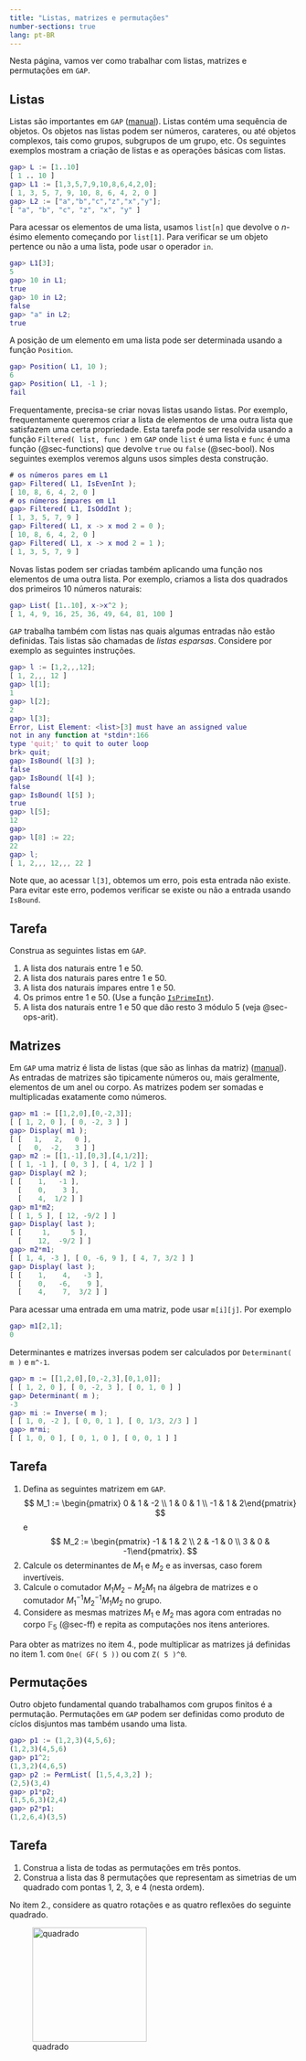 ```yaml
---
title: "Listas, matrizes e permutações"
number-sections: true
lang: pt-BR
---
```


Nesta página, vamos ver como trabalhar com listas, matrizes e permutações em `GAP`.

## Listas {#sec-list}

:::{.subexample}
Listas são importantes em `GAP` ([manual](https://docs.gap-system.org/doc/ref/chap21.html)). Listas contém uma sequência de objetos. Os objetos nas listas podem ser números, carateres, ou até objetos complexos, tais como grupos, subgrupos de um grupo, etc. Os seguintes exemplos mostram a criação de listas e as operações básicas com listas.

```matlab
gap> L := [1..10]
[ 1 .. 10 ]
gap> L1 := [1,3,5,7,9,10,8,6,4,2,0];
[ 1, 3, 5, 7, 9, 10, 8, 6, 4, 2, 0 ]
gap> L2 := ["a","b","c","z","x","y"];
[ "a", "b", "c", "z", "x", "y" ]
```

Para acessar os elementos de uma lista, usamos `list[n]` que devolve o $n$-ésimo elemento começando por `list[1]`. Para verificar se um objeto pertence ou não a uma lista, pode usar o operador `in`.

```matlab
gap> L1[3];
5
gap> 10 in L1;
true
gap> 10 in L2;
false
gap> "a" in L2;
true
```

A posição de um elemento em uma lista pode ser determinada usando a função `Position`.

```matlab
gap> Position( L1, 10 );
6
gap> Position( L1, -1 );
fail
```

Frequentamente, precisa-se criar novas listas usando listas. Por exemplo, frequentamente queremos criar a lista de elementos de uma outra lista que satisfazem uma certa propriedade. Esta tarefa pode ser resolvida usando a função `Filtered( list, func )` em `GAP` onde `list` é uma lista e `func` é uma função (@sec-functions) que devolve `true` ou `false` (@sec-bool). Nos seguintes exemplos veremos alguns usos simples desta construção.

```matlab 
# os números pares em L1
gap> Filtered( L1, IsEvenInt );
[ 10, 8, 6, 4, 2, 0 ]
# os números ímpares em L1
gap> Filtered( L1, IsOddInt );
[ 1, 3, 5, 7, 9 ]
gap> Filtered( L1, x -> x mod 2 = 0 );
[ 10, 8, 6, 4, 2, 0 ]
gap> Filtered( L1, x -> x mod 2 = 1 );
[ 1, 3, 5, 7, 9 ]
```

Novas listas podem ser criadas também aplicando uma função nos elementos de uma outra lista. Por exemplo, criamos a lista dos quadrados dos primeiros 10 números naturais:
```matlab
gap> List( [1..10], x->x^2 );
[ 1, 4, 9, 16, 25, 36, 49, 64, 81, 100 ]
```

`GAP` trabalha também com listas nas quais algumas entradas não estão definidas. Tais listas são chamadas de *listas esparsas*. Considere por exemplo as seguintes instruções.
```matlab
gap> l := [1,2,,,12];
[ 1, 2,,, 12 ]
gap> l[1];
1
gap> l[2];
2
gap> l[3];
Error, List Element: <list>[3] must have an assigned value
not in any function at *stdin*:166
type 'quit;' to quit to outer loop
brk> quit;
gap> IsBound( l[3] );
false
gap> IsBound( l[4] );
false
gap> IsBound( l[5] );
true
gap> l[5];
12
gap> 
gap> l[8] := 22;
22
gap> l;
[ 1, 2,,, 12,,, 22 ]
```
Note que, ao acessar `l[3]`, obtemos um erro, pois esta entrada não existe. Para evitar este erro, podemos verificar se existe ou não a entrada usando `IsBound`.
:::


## Tarefa 
:::{.subproblem}
Construa as seguintes listas em `GAP`.

1. A lista dos naturais entre $1$ e $50$.
2. A lista dos naturais pares entre $1$ e $50$.
3. A lista dos naturais ímpares entre $1$ e $50$.
4. Os primos entre $1$ e $50$. (Use a função [`IsPrimeInt`](https://docs.gap-system.org/doc/ref/chap14.html#X78FDA4437EDCA70C)).
5. A lista dos naturais entre $1$ e $50$ que dão resto $3$ módulo $5$ (veja @sec-ops-arit). 
:::

## Matrizes {#sec-matrix}


:::{.subexample}
Em `GAP` uma matriz é lista de listas (que são as linhas da matriz) ([manual](https://docs.gap-system.org/doc/ref/chap24.html)). As entradas de matrizes são tipicamente números ou, mais geralmente, elementos de um anel ou corpo. As matrizes podem ser somadas e multiplicadas exatamente como números.
```matlab
gap> m1 := [[1,2,0],[0,-2,3]];
[ [ 1, 2, 0 ], [ 0, -2, 3 ] ]
gap> Display( m1 );
[ [   1,   2,   0 ],
  [   0,  -2,   3 ] ]
gap> m2 := [[1,-1],[0,3],[4,1/2]];
[ [ 1, -1 ], [ 0, 3 ], [ 4, 1/2 ] ]
gap> Display( m2 );
[ [    1,   -1 ],
  [    0,    3 ],
  [    4,  1/2 ] ]
gap> m1*m2;
[ [ 1, 5 ], [ 12, -9/2 ] ]
gap> Display( last );
[ [     1,     5 ],
  [    12,  -9/2 ] ]
gap> m2*m1;
[ [ 1, 4, -3 ], [ 0, -6, 9 ], [ 4, 7, 3/2 ] ]
gap> Display( last );
[ [    1,    4,   -3 ],
  [    0,   -6,    9 ],
  [    4,    7,  3/2 ] ]
```
:::

Para acessar uma entrada em uma matriz, pode usar `m[i][j]`. Por exemplo
```matlab
gap> m1[2,1];
0
```

Determinantes e matrizes inversas podem ser calculados por `Determinant( m )` e `m^-1`.

```matlab
gap> m := [[1,2,0],[0,-2,3],[0,1,0]];
[ [ 1, 2, 0 ], [ 0, -2, 3 ], [ 0, 1, 0 ] ]
gap> Determinant( m );
-3
gap> mi := Inverse( m );
[ [ 1, 0, -2 ], [ 0, 0, 1 ], [ 0, 1/3, 2/3 ] ]
gap> m*mi;
[ [ 1, 0, 0 ], [ 0, 1, 0 ], [ 0, 0, 1 ] ]
```


## Tarefa 
:::{.subproblem}
1. Defina as seguintes matrizem em `GAP`.
   $$
   M_1 := \begin{pmatrix} 0 & 1 & -2 \\ 1 & 0 & 1 \\ -1 & 1 & 2\end{pmatrix}
   $$
   e
   $$
   M_2 := \begin{pmatrix} -1 & 1 & 2 \\ 2 & -1 & 0 \\ 3 & 0 & -1\end{pmatrix}.
   $$
2. Calcule os determinantes de $M_1$ e $M_2$ e as inversas, caso forem invertíveis. 
3. Calcule o comutador $M_1M_2-M_2M_1$ na álgebra de matrizes e o comutador $M_1^{-1}M_2^{-1}M_1M_2$ no grupo.
4. Considere as mesmas matrizes $M_1$ e $M_2$ mas agora com entradas no corpo $\mathbb F_5$ (@sec-ff) e repita as computações nos itens anteriores.  
:::

:::{.hint}
Para obter as matrizes no item 4., pode multiplicar as matrizes já definidas no item 1. com `One( GF( 5 ))` ou com `Z( 5 )^0`. 
:::

## Permutações {#sec-permutation}


:::{.subexample}
Outro objeto fundamental quando trabalhamos com grupos finitos é a permutação. Permutações em `GAP` podem ser definidas como produto de cíclos disjuntos mas também usando uma lista. 
```matlab
gap> p1 := (1,2,3)(4,5,6);
(1,2,3)(4,5,6)
gap> p1^2;
(1,3,2)(4,6,5)
gap> p2 := PermList( [1,5,4,3,2] );
(2,5)(3,4)
gap> p1*p2;
(1,5,6,3)(2,4)
gap> p2*p1;
(1,2,6,4)(3,5)
```
:::

## Tarefa

:::{.subproblem}
1. Construa a lista de todas as permutações em três pontos.
2. Construa a lista das 8 permutações que representam as simetrias de um quadrado com pontas $1$, $2$, $3$, e $4$ (nesta ordem).
:::

:::{.hint}
No item 2., considere as quatro rotações e as quatro reflexões do seguinte quadrado.

![quadrado](pics/quadrado.png){width=200}
:::
